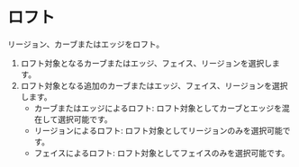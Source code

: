 
# ロフト

リージョン、カーブまたはエッジをロフト。

<Reference shortcut="L" command="Loft" button="" />

1. ロフト対象となるカーブまたはエッジ、フェイス、リージョンを選択します。
2. ロフト対象となる追加のカーブまたはエッジ、フェイス、リージョンを選択します。
   - カーブまたはエッジによるロフト: ロフト対象としてカーブとエッジを混在して選択可能です。
   - リージョンによるロフト: ロフト対象としてリージョンのみを選択可能です。
   - フェイスによるロフト: ロフト対象としてフェイスのみを選択可能です。



